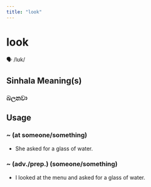 ```yaml
---
title: "look"
---
```


# look

🗣️ /lʊk/

## Sinhala Meaning(s)

### බලනවා

## Usage

### ~ (at someone/something)

- She asked for a glass of water.


### ~ (adv./prep.) (someone/something)

- I looked at the menu and asked for a glass of water.

